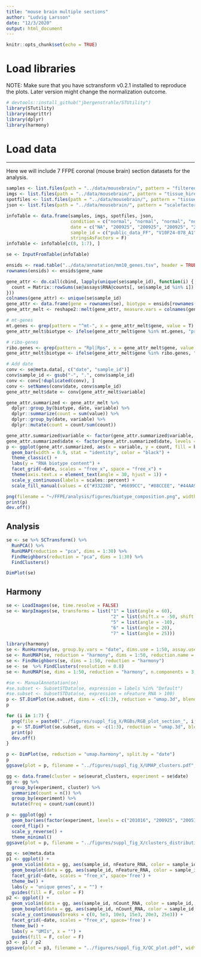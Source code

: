 ```yaml
---
title: "mouse brain multiple sections"
author: "Ludvig Larsson"
date: "12/3/2020"
output: html_document
---
```


```r
knitr::opts_chunk$set(echo = TRUE)
```

# Load libraries

NOTE: Make sure that you have sctransform v0.2.1 installed to reproduce the plots. Later version might change the normalization outcome.

```r

# devtools::install_github("jbergenstrahle/STUtility")
library(STutility)
library(magrittr)
library(dplyr)
library(harmony)

```

# Load data
***

Here we will include 7 FFPE coronal (mouse brain) section datasets for the analysis.

```r

samples <- list.files(path = "../data/mousebrain/", pattern = "filtered_feature_bc_matrix.h5", recursive = T, full.names = T)#[2:8]
imgs <- list.files(path = "../data/mousebrain/", pattern = "tissue_hires_image.png", recursive = T, full.names = T)#[2:8]
spotfiles <- list.files(path = "../data/mousebrain/", pattern = "tissue_positions_list.csv", recursive = T, full.names = T)#[2:8]
json <- list.files(path = "../data/mousebrain/", pattern = "scalefactors_json.json", recursive = T, full.names = T)#[2:8]

infoTable <- data.frame(samples, imgs, spotfiles, json, 
                        condition = c("normal", "normal", "normal", "normal", "normal",  "RU", "RU", "normal"),
                        date = c("NA", "200925", "200925", "200925", "200925", "201016", "201016", "200513"), 
                        sample_id = c("public_data_FF", "V10F24-078_A1", "V10F24-078_B1", "V10F24-078_C1", "V10F24-078_D1", "V10F24-110_A1", "V10F24-110_B1", "V19T26-039_A1"), 
                        stringsAsFactors = F)
infoTable <- infoTable[c(8, 1:7), ]

se <- InputFromTable(infoTable)

```

```r

ensids <- read.table("../data/annotation/mm10_genes.tsv", header = TRUE, stringsAsFactors = FALSE)
rownames(ensids) <- ensids$gene_name

gene_attr <- do.call(cbind, lapply(unique(se$sample_id), function(i) {
  count = Matrix::rowSums(se@assays$RNA@counts[, se$sample_id %in% i])
}))
colnames(gene_attr) <- unique(se$sample_id)
gene_attr <- data.frame(gene = rownames(se), biotype = ensids[rownames(se), ]$gene_biotype, gene_attr)
gene_attr_melt <- reshape2::melt(gene_attr, measure.vars = colnames(gene_attr)[-c(1, 2)])

# mt-genes
mt.genes <- grep(pattern = "^mt-", x = gene_attr_melt$gene, value = T)
gene_attr_melt$biotype <- ifelse(gene_attr_melt$gene %in% mt.genes, "protein_coding_mitochondrial", gene_attr_melt$biotype)

# ribo-genes
ribo.genes <- grep(pattern = "Rpl|Rps", x = gene_attr_melt$gene, value = T)
gene_attr_melt$biotype <- ifelse(gene_attr_melt$gene %in% ribo.genes, "protein_coding_ribosomal", gene_attr_melt$biotype)

# Add date
conv <- se@meta.data[, c("date", "sample_id")]
conv$sample_id <- gsub("-", ".", conv$sample_id)
conv <- conv[!duplicated(conv), ]
conv <- setNames(conv$date, conv$sample_id)
gene_attr_melt$date <- conv[gene_attr_melt$variable]

gene_attr.summarized <- gene_attr_melt %>% 
  dplyr::group_by(biotype, date, variable) %>%
  dplyr::summarize(count = sum(value)) %>%
  dplyr::group_by(date, variable) %>%
  dplyr::mutate(count = count/sum(count))

gene_attr.summarized$variable <- factor(gene_attr.summarized$variable, levels = c("public_data_FF", "V10F24-078_A1", "V10F24-078_B1", "V10F24-078_C1", "V10F24-078_D1", "V10F24-110_A1", "V10F24-110_B1", "V19T26-039_A1"))
gene_attr.summarized$date <- factor(gene_attr.summarized$date, levels = c("NA", "200925", "201016", "200513"))
p <- ggplot(gene_attr.summarized, aes(x = variable, y = count, fill = biotype)) +
  geom_bar(width = 0.9, stat = "identity", color = "black") +
  theme_classic() +
  labs(y = "RNA biotype content") +
  facet_grid(~date, scales = "free_x", space = "free_x") +
  theme(axis.text.x = element_text(angle = 30, hjust = 1)) +
  scale_y_continuous(labels = scales::percent) +
  scale_fill_manual(values = c("#332288", "#6699CC", "#88CCEE", "#44AA99", "#117733", "#999933", "#DDCC77", "#661100", "#CC6677", "#AA4466", "#882255", "#AA4499", "orange"))

png(filename = "~/FFPE/analysis/figures/biotype_composition.png", width = 2000, height = 1000, res = 200)
print(p)
dev.off()

```


## Analysis


```r

se <- se %>% SCTransform() %>%
  RunPCA() %>%
  RunUMAP(reduction = "pca", dims = 1:30) %>%
  FindNeighbors(reduction = "pca", dims = 1:30) %>%
  FindClusters()

```

```r

DimPlot(se)

```

## Harmony

```r

se <- LoadImages(se, time.resolve = FALSE)
se <- WarpImages(se, transforms = list("1" = list(angle = 60), 
                                       "2" = list(shift.x = -50, shift.y = 50), 
                                       "5" = list(angle = -10), 
                                       "6" = list(angle = 20), 
                                       "7" = list(angle = 25)))

library(harmony)
se <- RunHarmony(se, group.by.vars = "date", dims.use = 1:50, assay.use = "SCT")
se <- RunUMAP(se, reduction = "harmony", dims = 1:50, reduction.name = "umap.harmony")
se <- FindNeighbors(se, dims = 1:50, reduction = "harmony")
se <- se  %>% FindClusters(resolution = 0.8)
se <- RunUMAP(se, dims = 1:50, reduction = "harmony", n.components = 3, reduction.name = "umap.3d")

```

```r

#se <- ManualAnnotation(se)
#se.subset <- SubsetSTData(se, expression = labels %in% "Default")
#se.subset <- SubsetSTData(se, expression = nFeature_RNA > 100)
p <- ST.DimPlot(se.subset, dims = -c(1:3), reduction = "umap.3d", blend = T, pt.size = 1.2, show.sb = F, ncol = 7, custom.theme = theme(plot.margin = margin(0,0,0,0, "cm"), strip.text = element_blank()))
p

for (i in 1:7) {
  png(file = paste0("../figures/suppl_fig_X/RGBs/RGB_plot_section_", i, ".png"), width = 1000, height = 1000, res = 300)
  p <- ST.DimPlot(se.subset, dims = -c(1:3), reduction = "umap.3d", blend = T, indices = i, pt.size = 1.2, show.sb = F, ncol = 7, custom.theme = theme(plot.margin = margin(0,0,0,0, "cm"), plot.title = element_blank(), strip.text = element_blank()))
  print(p)
  dev.off()
}

```

```r

p <- DimPlot(se, reduction = "umap.harmony", split.by = "date")
p
ggsave(plot = p, filename = "../figures/suppl_fig_X/UMAP_clusters.pdf", width = 15, height = 5)

```

```r

gg <- data.frame(cluster = se$seurat_clusters, experiment = se$date)
gg <- gg %>%
  group_by(experiment, cluster) %>%
  summarize(count = n()) %>%
  group_by(experiment) %>%
  mutate(Freq = count/sum(count))

p <- ggplot(gg) +
  geom_bar(aes(factor(experiment, levels = c("201016", "200925", "200513")), Freq, fill = cluster), stat = "identity", color = "black") +
  coord_flip() +
  scale_y_reverse() +
  theme_minimal()
ggsave(plot = p, filename = "../figures/suppl_fig_X/clusters_distribution.pdf", width = 15, height = 3)

```

```r

gg <- se@meta.data
p1 <- ggplot() +
  geom_violin(data = gg, aes(sample_id, nFeature_RNA, color = sample_id, fill = sample_id), alpha = 0.6) +
  geom_boxplot(data = gg, aes(sample_id, nFeature_RNA, color = sample_id, fill = sample_id), alpha = 1, color = "black", width = 0.3) +
  facet_grid(~date, scales = "free_x", space='free') +
  theme_bw() +
  labs(y = "unique genes", x = "") +
  guides(fill = F, color = F)
p2 <- ggplot() +
  geom_violin(data = gg, aes(sample_id, nCount_RNA, color = sample_id, fill = sample_id), alpha = 0.6) +
  geom_boxplot(data = gg, aes(sample_id, nCount_RNA, color = sample_id, fill = sample_id), alpha = 1, color = "black", width = 0.3) +
  scale_y_continuous(breaks = c(0, 5e3, 10e3, 15e3, 20e3, 25e3)) +
  facet_grid(~date, scales = "free_x", space='free') +
  theme_bw() +
  labs(y = "UMIs", x = "") +
  guides(fill = F, color = F)
p3 <- p1 / p2
ggsave(plot = p3, filename = "../figures/suppl_fig_X/QC_plot.pdf", width = 16, height = 9)

```






